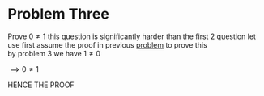 # Problem Three

Prove $0 \neq 1$ 
this question is significantly harder than the first 2 question
let use first assume the proof in previous [problem](/problem_1.html) to prove this 
<br>
by problem 3 we have $1 \neq 0$

$\implies 0 \neq 1$

HENCE THE PROOF
